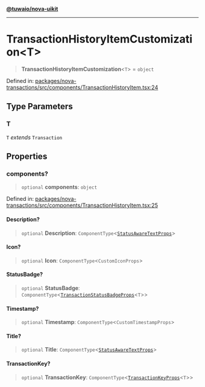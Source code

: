 [**@tuwaio/nova-uikit**](../../../README.md)

***

# TransactionHistoryItemCustomization\<T\>

> **TransactionHistoryItemCustomization**\<`T`\> = `object`

Defined in: [packages/nova-transactions/src/components/TransactionHistoryItem.tsx:24](https://github.com/TuwaIO/nova-uikit/blob/eac112e7837b18e42b510f826448b83af4bada15/packages/nova-transactions/src/components/TransactionHistoryItem.tsx#L24)

## Type Parameters

### T

`T` *extends* `Transaction`

## Properties

### components?

> `optional` **components**: `object`

Defined in: [packages/nova-transactions/src/components/TransactionHistoryItem.tsx:25](https://github.com/TuwaIO/nova-uikit/blob/eac112e7837b18e42b510f826448b83af4bada15/packages/nova-transactions/src/components/TransactionHistoryItem.tsx#L25)

#### Description?

> `optional` **Description**: `ComponentType`\<[`StatusAwareTextProps`](StatusAwareTextProps.md)\>

#### Icon?

> `optional` **Icon**: `ComponentType`\<`CustomIconProps`\>

#### StatusBadge?

> `optional` **StatusBadge**: `ComponentType`\<[`TransactionStatusBadgeProps`](TransactionStatusBadgeProps.md)\<`T`\>\>

#### Timestamp?

> `optional` **Timestamp**: `ComponentType`\<`CustomTimestampProps`\>

#### Title?

> `optional` **Title**: `ComponentType`\<[`StatusAwareTextProps`](StatusAwareTextProps.md)\>

#### TransactionKey?

> `optional` **TransactionKey**: `ComponentType`\<[`TransactionKeyProps`](TransactionKeyProps.md)\<`T`\>\>
